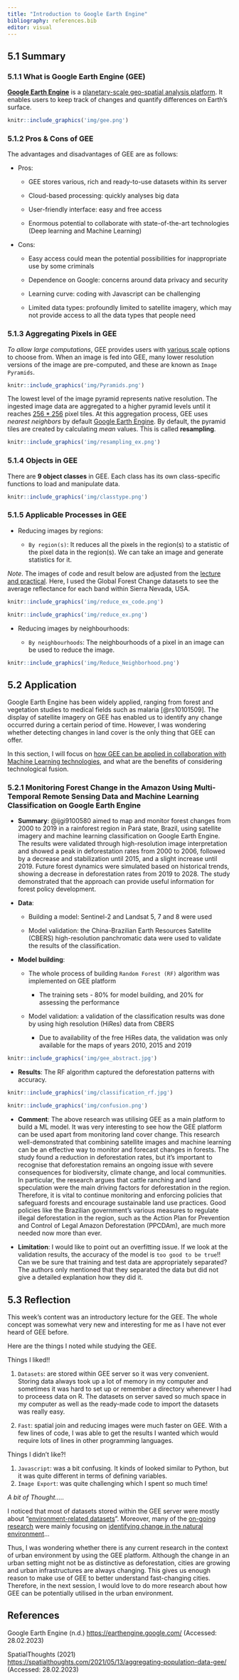 ```yaml
---
title: "Introduction to Google Earth Engine"
bibliography: references.bib
editor: visual
---
```


<h2>5.1 Summary</h2>

<h3>5.1.1 What is Google Earth Engine (GEE)</h3>

[**Google Earth Engine**](https://earthengine.google.com/) is a [planetary-scale geo-spatial analysis platform]{.underline}. It enables users to keep track of changes and quantify differences on Earth's surface.

```r
knitr::include_graphics('img/gee.png')
```

<h3>5.1.2 Pros & Cons of GEE</h3>

The advantages and disadvantages of GEE are as follows:

-   Pros:

    -   GEE stores various, rich and ready-to-use datasets within its server

    -   Cloud-based processing: quickly analyses big data

    -   User-friendly interface: easy and free access

    -   Enormous potential to collaborate with state-of-the-art technologies (Deep learning and Machine Learning)

-   Cons:

    -   Easy access could mean the potential possibilities for inappropriate use by some criminals

    -   Dependence on Google: concerns around data privacy and security

    -   Learning curve: coding with Javascript can be challenging

    -   Limited data types: profoundly limited to satellite imagery, which may not provide access to all the data types that people need

<h3>5.1.3 Aggregating Pixels in GEE</h3>

*To allow large computations*, GEE provides users with [various scale]{.underline} options to choose from. When an image is fed into GEE, many lower resolution versions of the image are pre-computed, and these are known as `Image Pyramids`.

```r
knitr::include_graphics('img/Pyramids.png')
```

The lowest level of the image pyramid represents native resolution. The ingested image data are aggregated to a higher pyramid levels until it reaches [256 \* 256]{.underline} pixel tiles. At this aggregation process, GEE uses *nearest neighbors* by default [Google Earth Engine](https://developers.google.com/earth-engine/guides/scale#image-pyramids). By default, the pyramid tiles are created by calculating *mean* values. This is called **resampling**.

```r
knitr::include_graphics('img/resampling_ex.png')
```

<h3>5.1.4 Objects in GEE</h3>

There are **9 object classes** in GEE. Each class has its own class-specific functions to load and manipulate data.

```r
knitr::include_graphics('img/classtype.png')
```

<h3>5.1.5 Applicable Processes in GEE</h3>

-   Reducing images by regions:

    -   `By region(s)`: It reduces all the pixels in the region(s) to a statistic of the pixel data in the region(s). We can take an image and generate statistics for it.

*Note*. The images of code and result below are adjusted from the [lecture and practical](https://andrewmaclachlan.github.io/CASA0023/00-course_info.html). Here, I used the Global Forest Change datasets to see the average reflectance for each band within Sierra Nevada, USA.

```r
knitr::include_graphics('img/reduce_ex_code.png')
```

```r
knitr::include_graphics('img/reduce_ex.png')
```

-   Reducing images by neighbourhoods:

    -   `By neighbourhoods`: The neighbourhoods of a pixel in an image can be used to reduce the image.

```r
knitr::include_graphics('img/Reduce_Neighborhood.png')
```

<h2>5.2 Application</h2>

Google Earth Engine has been widely applied, ranging from forest and vegetation studies to medical fields such as malaria [@rs10101509]. The display of satellite imagery on GEE has enabled us to identify any change occurred during a certain period of time. However, I was wondering whether detecting changes in land cover is the only thing that GEE can offer.

In this section, I will focus on [how GEE can be applied in collaboration with Machine Learning technologies]{.underline}, and what are the benefits of considering technological fusion.

<h3>5.2.1 Monitoring Forest Change in the Amazon Using Multi-Temporal Remote Sensing Data and Machine Learning Classification on Google Earth Engine</h3>

-   **Summary**: @ijgi9100580 aimed to map and monitor forest changes from 2000 to 2019 in a rainforest region in Pará state, Brazil, using satellite imagery and machine learning classification on Google Earth Engine. The results were validated through high-resolution image interpretation and showed a peak in deforestation rates from 2000 to 2006, followed by a decrease and stabilization until 2015, and a slight increase until 2019. Future forest dynamics were simulated based on historical trends, showing a decrease in deforestation rates from 2019 to 2028. The study demonstrated that the approach can provide useful information for forest policy development.

-   **Data**:

    -   Building a model: Sentinel-2 and Landsat 5, 7 and 8 were used

    -   Model validation: the China-Brazilian Earth Resources Satellite (CBERS) high-resolution panchromatic data were used to validate the results of the classification.

-   **Model building**:

    -   The whole process of building `Random Forest (RF)` algorithm was implemented on GEE platform

        -   The training sets - 80% for model building, and 20% for assessing the performance

    -   Model validation: a validation of the classification results was done by using high resolution (HiRes) data from CBERS

        -   Due to availability of the free HiRes data, the validation was only available for the maps of years 2010, 2015 and 2019

```r
knitr::include_graphics('img/gee_abstract.jpg')
```

-   **Results**: The RF algorithm captured the deforestation patterns with accuracy.

```r
knitr::include_graphics('img/classification_rf.jpg')
```

```r

knitr::include_graphics('img/confusion.png')
```

-   **Comment**: The above research was utilising GEE as a main platform to build a ML model. It was very interesting to see how the GEE platform can be used apart from monitoring land cover change. This research well-demonstrated that combining satellite images and machine learning can be an effective way to monitor and forecast changes in forests. The study found a reduction in deforestation rates, but it's important to recognise that deforestation remains an ongoing issue with severe consequences for biodiversity, climate change, and local communities. In particular, the research argues that cattle ranching and land speculation were the main driving factors for deforestation in the region. Therefore, it is vital to continue monitoring and enforcing policies that safeguard forests and encourage sustainable land use practices. Good policies like the Brazilian government's various measures to regulate illegal deforestation in the region, such as the Action Plan for Prevention and Control of Legal Amazon Deforestation (PPCDAm), are much more needed now more than ever.

-   **Limitation**: I would like to point out an overfitting issue. If we look at the validation results, the accuracy of the model is `too good to be true`!! Can we be sure that training and test data are appropriately separated? The authors only mentioned that they separated the data but did not give a detailed explanation how they did it.

<h2>5.3 Reflection</h2>

This week's content was an introductory lecture for the GEE. The whole concept was somewhat very new and interesting for me as I have not ever heard of GEE before.

Here are the things I noted while studying the GEE.

Things I liked!!

1.  `Datasets`: are stored within GEE server so it was very convenient. Storing data always took up a lot of memory in my computer and sometimes it was hard to set up or remember a directory whenever I had to proceess data on R. The datasets on server saved so much space in my computer as well as the ready-made code to import the datasets was really easy.

2.  `Fast`: spatial join and reducing images were much faster on GEE. With a few lines of code, I was able to get the results I wanted which would require lots of lines in other programming languages.

Things I didn't like?!

1.  `Javascript`: was a bit confusing. It kinds of looked similar to Python, but it was quite different in terms of defining variables.
2.  `Image Export`: was quite challenging which I spent so much time!

*A bit of Thought.....*

I noticed that most of datasets stored within the GEE server were mostly about "[environment-related datasets]{.underline}". Moreover, many of the [on-going research]{.underline} were mainly focusing on [identifying change in the natural environment]{.underline}...

Thus, I was wondering whether there is any current research in the context of urban environment by using the GEE platform. Although the change in an urban setting might not be as distinctive as deforestation, cities are growing and urban infrastructures are always changing. This gives us enough reason to make use of GEE to better understand fast-changing cities. Therefore, in the next session, I would love to do more research about how GEE can be potentially utilised in the urban environment.

<h2>References</h2>

Google Earth Engine (n.d.) <https://earthengine.google.com/> (Accessed: 28.02.2023)

SpatialThoughts (2021) <https://spatialthoughts.com/2021/05/13/aggregating-population-data-gee/> (Accessed: 28.02.2023)
